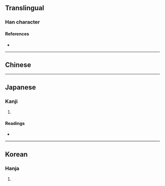 {{also|璵}}
{{character info}}
==Translingual==

===Han character===
{{Han char|rn=96|rad=玉|as=03|sn=7|four=|canj=MGYSM|ids=⿰𤣩与}}

====References====
* {{Han ref|kx=0727.251|hdz=21102.051|uh=7399|ud=29593}}

----

==Chinese==
{{zh-see|璵}}

----

==Japanese==

===Kanji===
{{ja-kanji|grade=|rs=玉03}}

# {{rfdef|ja|sort=玉03}}

====Readings====
* {{ja-readings|on=よ|kun=|nanori=}}

----

==Korean==

===Hanja===
{{ko-hanja|hangeul=여|eumhun=|rv=yeo|mr=yŏ|y=ye}}

# {{hanja form of|여|[[jade]]}}